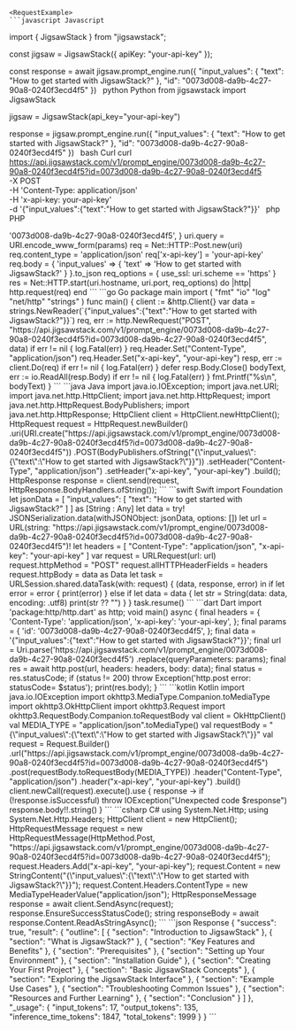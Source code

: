 
    <RequestExample>
    ```javascript Javascript
import { JigsawStack } from "jigsawstack";

const jigsaw = JigsawStack({ apiKey: "your-api-key" });

const response = await jigsaw.prompt_engine.run({
      "input_values": {
            "text": "How to get started with JigsawStack?"
      },
      "id": "0073d008-da9b-4c27-90a8-0240f3ecd4f5"
})
    ```
    ```python Python
from jigsawstack import JigsawStack

jigsaw = JigsawStack(api_key="your-api-key")

response = jigsaw.prompt_engine.run({
      "input_values": {
            "text": "How to get started with JigsawStack?"
      },
      "id": "0073d008-da9b-4c27-90a8-0240f3ecd4f5"
})
    ```
    ```bash Curl
curl https://api.jigsawstack.com/v1/prompt_engine/0073d008-da9b-4c27-90a8-0240f3ecd4f5?id=0073d008-da9b-4c27-90a8-0240f3ecd4f5 \
 -X POST \
 -H 'Content-Type: application/json' \
 -H 'x-api-key: your-api-key' \
 -d '{"input_values":{"text":"How to get started with JigsawStack?"}}'
    ```
    ```php PHP
<?php
$ch = curl_init();
curl_setopt($ch, CURLOPT_URL, 'https://api.jigsawstack.com/v1/prompt_engine/0073d008-da9b-4c27-90a8-0240f3ecd4f5?id=0073d008-da9b-4c27-90a8-0240f3ecd4f5');
curl_setopt($ch, CURLOPT_RETURNTRANSFER, true);
curl_setopt($ch, CURLOPT_CUSTOMREQUEST, 'POST');
curl_setopt($ch, CURLOPT_HTTPHEADER, [
    'Content-Type: application/json',
    'x-api-key: your-api-key',
]);
curl_setopt($ch, CURLOPT_POSTFIELDS, '{"input_values":{"text":"How to get started with JigsawStack?"}}');

$response = curl_exec($ch);

curl_close($ch);

    ```
    ```ruby Ruby
require 'net/http'
require 'json'

uri = URI('https://api.jigsawstack.com/v1/prompt_engine/0073d008-da9b-4c27-90a8-0240f3ecd4f5')
params = {
  :id => '0073d008-da9b-4c27-90a8-0240f3ecd4f5',
}
uri.query = URI.encode_www_form(params)

req = Net::HTTP::Post.new(uri)
req.content_type = 'application/json'
req['x-api-key'] = 'your-api-key'

req.body = {
  'input_values' => {
    'text' => 'How to get started with JigsawStack?'
  }
}.to_json

req_options = {
  use_ssl: uri.scheme == 'https'
}
res = Net::HTTP.start(uri.hostname, uri.port, req_options) do |http|
  http.request(req)
end

    ```
    ```go Go
package main

import (
	"fmt"
	"io"
	"log"
	"net/http"
	"strings"
)

func main() {
	client := &http.Client{}
	var data = strings.NewReader(`{"input_values":{"text":"How to get started with JigsawStack?"}}`)
	req, err := http.NewRequest("POST", "https://api.jigsawstack.com/v1/prompt_engine/0073d008-da9b-4c27-90a8-0240f3ecd4f5?id=0073d008-da9b-4c27-90a8-0240f3ecd4f5", data)
	if err != nil {
		log.Fatal(err)
	}
	req.Header.Set("Content-Type", "application/json")
	req.Header.Set("x-api-key", "your-api-key")
	resp, err := client.Do(req)
	if err != nil {
		log.Fatal(err)
	}
	defer resp.Body.Close()
	bodyText, err := io.ReadAll(resp.Body)
	if err != nil {
		log.Fatal(err)
	}
	fmt.Printf("%s\n", bodyText)
}

    ```
    ```java Java
import java.io.IOException;
import java.net.URI;
import java.net.http.HttpClient;
import java.net.http.HttpRequest;
import java.net.http.HttpRequest.BodyPublishers;
import java.net.http.HttpResponse;

HttpClient client = HttpClient.newHttpClient();

HttpRequest request = HttpRequest.newBuilder()
    .uri(URI.create("https://api.jigsawstack.com/v1/prompt_engine/0073d008-da9b-4c27-90a8-0240f3ecd4f5?id=0073d008-da9b-4c27-90a8-0240f3ecd4f5"))
    .POST(BodyPublishers.ofString("{\"input_values\":{\"text\":\"How to get started with JigsawStack?\"}}"))
    .setHeader("Content-Type", "application/json")
    .setHeader("x-api-key", "your-api-key")
    .build();

HttpResponse<String> response = client.send(request, HttpResponse.BodyHandlers.ofString());

    ```
    ```swift Swift
import Foundation

let jsonData = [
    "input_values": [
        "text": "How to get started with JigsawStack?"
    ]
] as [String : Any]
let data = try! JSONSerialization.data(withJSONObject: jsonData, options: [])

let url = URL(string: "https://api.jigsawstack.com/v1/prompt_engine/0073d008-da9b-4c27-90a8-0240f3ecd4f5?id=0073d008-da9b-4c27-90a8-0240f3ecd4f5")!
let headers = [
    "Content-Type": "application/json",
    "x-api-key": "your-api-key"
]

var request = URLRequest(url: url)
request.httpMethod = "POST"
request.allHTTPHeaderFields = headers
request.httpBody = data as Data

let task = URLSession.shared.dataTask(with: request) { (data, response, error) in
    if let error = error {
        print(error)
    } else if let data = data {
        let str = String(data: data, encoding: .utf8)
        print(str ?? "")
    }
}

task.resume()

    ```
    ```dart Dart
import 'package:http/http.dart' as http;

void main() async {
  final headers = {
    'Content-Type': 'application/json',
    'x-api-key': 'your-api-key',
  };

  final params = {
    'id': '0073d008-da9b-4c27-90a8-0240f3ecd4f5',
  };

  final data = '{"input_values":{"text":"How to get started with JigsawStack?"}}';

  final url = Uri.parse('https://api.jigsawstack.com/v1/prompt_engine/0073d008-da9b-4c27-90a8-0240f3ecd4f5')
      .replace(queryParameters: params);

  final res = await http.post(url, headers: headers, body: data);
  final status = res.statusCode;
  if (status != 200) throw Exception('http.post error: statusCode= $status');

  print(res.body);
}

    ```
    ```kotlin Kotlin
import java.io.IOException
import okhttp3.MediaType.Companion.toMediaType
import okhttp3.OkHttpClient
import okhttp3.Request
import okhttp3.RequestBody.Companion.toRequestBody

val client = OkHttpClient()

val MEDIA_TYPE = "application/json".toMediaType()

val requestBody = "{\"input_values\":{\"text\":\"How to get started with JigsawStack?\"}}"

val request = Request.Builder()
  .url("https://api.jigsawstack.com/v1/prompt_engine/0073d008-da9b-4c27-90a8-0240f3ecd4f5?id=0073d008-da9b-4c27-90a8-0240f3ecd4f5")
  .post(requestBody.toRequestBody(MEDIA_TYPE))
  .header("Content-Type", "application/json")
  .header("x-api-key", "your-api-key")
  .build()

client.newCall(request).execute().use { response ->
  if (!response.isSuccessful) throw IOException("Unexpected code $response")
  response.body!!.string()
}

    ```
    ```csharp C#
using System.Net.Http;
using System.Net.Http.Headers;

HttpClient client = new HttpClient();

HttpRequestMessage request = new HttpRequestMessage(HttpMethod.Post, "https://api.jigsawstack.com/v1/prompt_engine/0073d008-da9b-4c27-90a8-0240f3ecd4f5?id=0073d008-da9b-4c27-90a8-0240f3ecd4f5");

request.Headers.Add("x-api-key", "your-api-key");

request.Content = new StringContent("{\"input_values\":{\"text\":\"How to get started with JigsawStack?\"}}");
request.Content.Headers.ContentType = new MediaTypeHeaderValue("application/json");

HttpResponseMessage response = await client.SendAsync(request);
response.EnsureSuccessStatusCode();
string responseBody = await response.Content.ReadAsStringAsync();

    ```
    </RequestExample>
    <ResponseExample>
    ```json Response
{
      "success": true,
      "result": {
            "outline": [
                  {
                        "section": "Introduction to JigsawStack"
                  },
                  {
                        "section": "What is JigsawStack?"
                  },
                  {
                        "section": "Key Features and Benefits"
                  },
                  {
                        "section": "Prerequisites"
                  },
                  {
                        "section": "Setting up Your Environment"
                  },
                  {
                        "section": "Installation Guide"
                  },
                  {
                        "section": "Creating Your First Project"
                  },
                  {
                        "section": "Basic JigsawStack Concepts"
                  },
                  {
                        "section": "Exploring the JigsawStack Interface"
                  },
                  {
                        "section": "Example Use Cases"
                  },
                  {
                        "section": "Troubleshooting Common Issues"
                  },
                  {
                        "section": "Resources and Further Learning"
                  },
                  {
                        "section": "Conclusion"
                  }
            ]
      },
      "_usage": {
            "input_tokens": 17,
            "output_tokens": 135,
            "inference_time_tokens": 1847,
            "total_tokens": 1999
      }
}
    ```
    </ResponseExample>
    
    